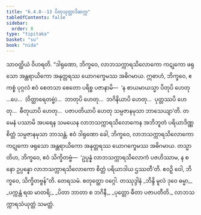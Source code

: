 ```yaml
---
title: "6.4.8--13 ပိတုသုတ္တာဒိဆက္က"
tableOfContents: false
sidebar:
  order: 8
type: "tipitaka"
basket: "su"
book: "nida"
---
```



<DynamicBreadcrumb />

<Division number="187" book="nida">

<Paragraph number="1105" book="nida">
သာဝတ္ထိယံ ဝိဟရတိ. “ဒါရုဏော, ဘိက္ခဝေ, လာဘသက္ကာရသိလောကော ကဋုကော ဖရုသော အန္တရာယိကော အနုတ္တရဿ ယောဂက္ခေမဿ အဓိဂမာယ. ဣဓာဟံ, ဘိက္ခဝေ, ဧကစ္စံ ပုဂ္ဂလံ ဧဝံ စေတသာ စေတော ပရိစ္စ ပဇာနာမိ—  ‘န စာယမာယသ္မာ ပိတုပိ ဟေတု …ပေ…  (ဝိတ္ထာရေတဗ္ဗံ)…  ဘာတုပိ ဟေတု…  ဘဂိနိယာပိ ဟေတု…  ပုတ္တဿပိ ဟေတု…  ဓီတုယာပိ ဟေတု…  ပဇာပတိယာပိ ဟေတု သမ္ပဇာနမုသာ ဘာသေယျာ’တိ. တမေနံ ပဿာမိ အပရေန သမယေန လာဘသက္ကာရသိလောကေန အဘိဘူတံ ပရိယာဒိဏ္ဏစိတ္တံ သမ္ပဇာနမုသာ ဘာသန္တံ. ဧဝံ ဒါရုဏော ခေါ, ဘိက္ခဝေ, လာဘသက္ကာရသိလောကော ကဋုကော ဖရုသော အန္တရာယိကော အနုတ္တရဿ ယောဂက္ခေမဿ အဓိဂမာယ. တသ္မာတိဟ, ဘိက္ခဝေ, ဧဝံ သိက္ခိတဗ္ဗံ—  ‘ဥပ္ပန္နံ လာဘသက္ကာရသိလောကံ ပဇဟိဿာမ, န စ နော ဥပ္ပန္နော လာဘသက္ကာရသိလောကော စိတ္တံ ပရိယာဒါယ ဌဿတီ’တိ. ဧဝဉှိ ဝေါ, ဘိက္ခဝေ, သိက္ခိတဗ္ဗန်”တိ.

</Paragraph>
</Division>

<Paragraph number="1106" type="center" book="nida">
တေရသမံ.



</Paragraph>

<Paragraph number="1107" type="center" book="nida">
စတုတ္ထော ဝဂ္ဂေါ.



</Paragraph>

<Paragraph number="1108" type="center" book="nida">
တဿုဒ္ဒါနံ


</Paragraph>

<Paragraph number="1109" type="verses" book="nida">
_ဘိန္ဒိ မူလံ ဒုဝေ ဓမ္မာ,_  
_ပက္ကန္တံ ရထ မာတရိ;_  
_ပိတာ ဘာတာ စ ဘဂိနီ,_  
_ပုတ္တော ဓီတာ ပဇာပတီတိ._  


</Paragraph>

<Paragraph number="1110" type="center" book="nida">
လာဘသက္ကာရသံယုတ္တံ သမတ္တံ.
</Paragraph>